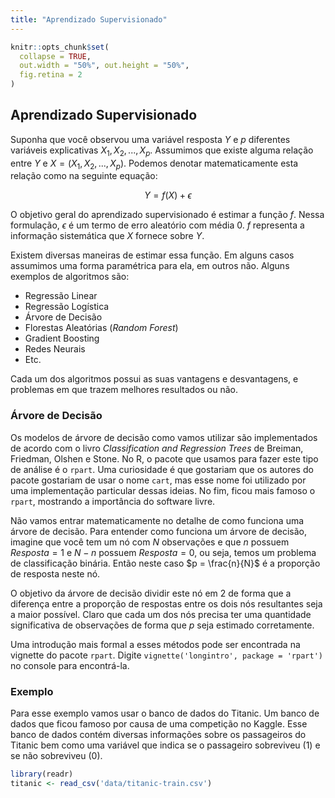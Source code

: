 ```yaml
---
title: "Aprendizado Supervisionado"
---
```


```r
knitr::opts_chunk$set(
  collapse = TRUE, 
  out.width = "50%", out.height = "50%",
  fig.retina = 2
)
```

## Aprendizado Supervisionado

Suponha que você observou uma variável resposta $Y$ e $p$ diferentes variáveis 
explicativas $X_1, X_2, ..., X_p$. Assumimos que existe alguma relação entre $Y$
e $X = (X_1, X_2, ..., X_p)$. Podemos denotar matematicamente esta relação como
na seguinte equação:

$$Y = f(X) + \epsilon$$

O objetivo geral do aprendizado supervisionado é estimar a função $f$.
Nessa formulação, $\epsilon$ é um termo de erro aleatório com média 0. $f$ representa
a informação sistemática que $X$ fornece sobre $Y$.

Existem diversas maneiras de estimar essa função. Em alguns casos assumimos uma
forma paramétrica para ela, em outros não. Alguns exemplos de algoritmos são:

* Regressão Linear
* Regressão Logística
* Árvore de Decisão
* Florestas Aleatórias (*Random Forest*)
* Gradient Boosting
* Redes Neurais
* Etc.

Cada um dos algoritmos possui as suas vantagens e desvantagens, e problemas em 
que trazem melhores resultados ou não. 


### Árvore  de Decisão

Os modelos de árvore de decisão como vamos utilizar são implementados de acordo
com o livro *Classification and Regression Trees* de Breiman, Friedman, Olshen e Stone.
No R, o pacote que usamos para fazer este tipo de análise é o `rpart`. Uma 
curiosidade é que gostariam que os autores do pacote gostariam de usar o nome `cart`,
mas esse nome foi utilizado por uma implementação particular dessas ideias. No fim,
ficou mais famoso o `rpart`, mostrando a importância do software livre.

Não vamos entrar matematicamente no detalhe de como funciona uma árvore de decisão.
Para entender como funciona um árvore de decisão, imagine que você tem um nó com
$N$ observações e que $n$ possuem $Resposta = 1$ e $N - n$ possuem $Resposta = 0$, 
ou seja, temos um problema de classificação binária. Então neste caso $p = \frac{n}{N}$
é a proporção de resposta neste nó.

O objetivo da árvore de decisão dividir este nó em 2 de forma que a diferença entre
a proporção de respostas entre os dois nós resultantes seja a maior possível. Claro que 
cada um dos nós precisa ter uma quantidade significativa de observações de forma que $p$ 
seja estimado corretamente.

Uma introdução mais formal a esses métodos pode ser encontrada na vignette do pacote 
`rpart`. Digite `vignette('longintro', package = 'rpart')` no console para encontrá-la.

### Exemplo 

Para esse exemplo vamos usar o banco de dados do Titanic. Um banco de dados que
ficou famoso por causa de uma competição no Kaggle. Esse banco de dados contém 
diversas informações sobre os passageiros do Titanic bem como uma variável que 
indica se o passageiro sobreviveu (1) e se não sobreviveu (0).

```r
library(readr)
titanic <- read_csv('data/titanic-train.csv')
```

















